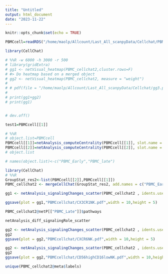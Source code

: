 ```yaml
---
title: "Untitled"
output: html_document
date: "2023-11-22"
---
```


```r
knitr::opts_chunk$set(echo = TRUE)
```

```r
PBMCcell=readRDS("/home/maolp/Allcount/Last_All_scanpyData/Cellchat/PBMC_cellchat.rds")
```

```r
library(CellChat)
```


```r
# %%R -w 6000 -h 3000 -r 500
# library(gridExtra)
# gg1 <- netVisual_heatmap(PBMC_cellchat2,cluster.rows=F)
# #> Do heatmap based on a merged object
# gg2 <- netVisual_heatmap(PBMC_cellchat2, measure = "weight")
# 
# # pdf(file = "/home/maolp/Allcount/Last_All_scanpyData/Cellchat/gg3.pdf", width = 10, height = 5)
# 
# print(gg1+gg2)
# print(gg1)


# dev.off()
```
```r
test1=PBMCcell[[1]]
```

```r
# %%R
# object.list=PBMCcell
PBMCcell[[1]]=netAnalysis_computeCentrality(PBMCcell[[1]], slot.name = "netP") 
PBMCcell[[2]]=netAnalysis_computeCentrality(PBMCcell[[2]], slot.name = "netP") 
# object.list

# names(object.list)<-c("PBMC_Early","PBMC_late")
```

```r
library(CellChat)
# %%R
GroupStat_res2<-list(PBMCcell[[2]],PBMCcell[[1]])
PBMC_cellchat2 <- mergeCellChat(GroupStat_res2, add.names = c("PBMC_Early","PBMC_late"))
```
```r
gg1 <- netAnalysis_signalingChanges_scatter(PBMC_cellchat2 , idents.use = "CX3CR1+ NK",color.use = c("#8A4198FF", "#5A9599FF", "#FF6348FF") )+theme(aspect.ratio = 1.5)

ggsave(plot = gg1,"PBMCcellchat/CX3CR1NK.pdf",width = 10,height = 5)
```

```r
PBMC_cellchat2@netP[["PBMC_Late"]]$pathways
```

```r
netAnalysis_diff_signalingRole_scatter
```

```r

gg2 <- netAnalysis_signalingChanges_scatter(PBMC_cellchat2 , idents.use = "CXCR6+ NK",color.use = c("#8A4198FF", "#5A9599FF", "#FF6348FF"))+theme(aspect.ratio = 1.5)
gg2
ggsave(plot = gg2,"PBMCcellchat/CXCR6NK.pdf",width = 10,height = 5)
```
```r
gg2 <- netAnalysis_signalingChanges_scatter(PBMC_cellchat2 , idents.use = "CD56highCD16low NK",color.use = c("#8A4198FF", "#5A9599FF", "#FF6348FF"))+theme(aspect.ratio = 1.5)
gg2
ggsave(plot = gg2,"PBMCcellchat/CD56highCD16lowNK.pdf",width = 10,height = 5)
```


```r
unique(PBMC_cellchat2@meta$labels)
```

```r

```

